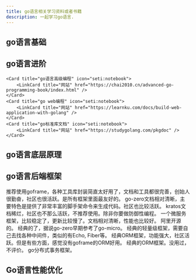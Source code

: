 ```yaml
---
title: go语言相关学习资料或者书籍
description: 一起学习go语言.
---
```



## go语言基础

<CardGrid>
    <Card title="go语言圣经" icon="seti:notebook">
		<LinkCard title="网站" href="https://golang-china.github.io/gopl-zh/" />
	</Card>
    <Card title="C语言中文网" icon="seti:notebook">
		<LinkCard title="网站" href="https://c.biancheng.net/golang/" />
	</Card>
	<Card title="Go语言精进之路" icon="seti:notebook">
		<LinkCard title="网站" href="https://golang.coding3min.com/" />
	</Card>
	<Card title="TopGoer" icon="seti:notebook">
		<LinkCard title="网站" href="https://www.topgoer.com/" />
	</Card>
</CardGrid>

## go语言进阶

<CardGrid>
    <Card title="Go进阶" icon="seti:notebook">
        <LinkCard title="网站" href="https://zh.mojotv.cn/404#Go%E8%BF%9B%E9%98%B6" />
	</Card>
    <Card title="Mastering Go" icon="seti:notebook">
        <LinkCard title="网站" href="https://wskdsgcf.gitbook.io/mastering-go-zh-cn" />
	</Card>
    <Card title="go语言编程之旅" icon="seti:notebook">
        <LinkCard title="网站" href="https://golang2.eddycjy.com/" />
		<LinkCard title="Github" href="https://github.com/go-programming-tour-book" />
	</Card>
	<Card title="极客兔兔" icon="seti:notebook">
		<LinkCard title="网站" href="https://geektutu.com/" />
        <LinkCard title="Github" href="https://github.com/geektutu/7days-golang" />
	</Card>

    <Card title="go语言高级编程" icon="seti:notebook">
		<LinkCard title="网站" href="https://chai2010.cn/advanced-go-programming-book/index.html" />
	</Card>
    <Card title="go web编程" icon="seti:notebook">
		<LinkCard title="网站" href="https://learnku.com/docs/build-web-application-with-golang" />
	</Card>
    <Card title="go标准库文档" icon="seti:notebook">
		<LinkCard title="网站" href="https://studygolang.com/pkgdoc" />
	</Card>
</CardGrid>

## go语言底层原理

<CardGrid>
    <Card title="go语言原本 By 欧长坤" icon="seti:notebook">
		<LinkCard title="网站" href="https://golang.design/under-the-hood/" />
	</Card>
	<Card title="go语言面试笔试宝典" icon="seti:notebook">
		<LinkCard title="网站" href="https://golang.design/go-questions/" />
	</Card>
    <Card title="go语言设计与实现" icon="seti:notebook">
		<LinkCard title="网站" href="https://draveness.me/golang/" />
	</Card>
</CardGrid>

## go语言后端框架

<CardGrid>
    <Card title="goframe" icon="seti:notebook">
        推荐使用goframe，各种工具库封装简直太好用了，文档和工具都很完善，创始人很勤奋，社区也很活跃。是所有框架里面最友好的。
		<LinkCard title="网站" href="https://goframe.org/" />
        <LinkCard title="Github" href="https://github.com/gogf/gf" />
	</Card>
	<Card title="go-zero" icon="seti:notebook">
		go-zero文档相对清晰，主要特色是提供了非常丰富的脚手架命令来生成代码。社区也比较活跃。
		<LinkCard title="网站" href="https://go-zero.dev/" />
        <LinkCard title="Github" href="https://github.com/zeromicro/go-zero" />
	</Card>
    <Card title="kratos" icon="seti:notebook">
		kratos文档稀烂，社区也不那么活跃，不推荐使用。除非你要做防御性编程。
		<LinkCard title="网站" href="https://go-kratos.dev/docs/" />
        <LinkCard title="Github" href="https://github.com/go-kratos/kratos" />
	</Card>
    <Card title="rpcx" icon="seti:notebook">
		一个微服务框架，比较稳定了，更新比较慢了。文档相对清晰，性能也比较好。
		<LinkCard title="网站" href="https://rpcx.io/" />
        <LinkCard title="Github" href="https://github.com/smallnest/rpcx" />
	</Card>
    <Card title="dubbo-go" icon="seti:notebook">
		阿里开源的。
		<LinkCard title="网站" href="https://dubbo.apache.org/" />
        <LinkCard title="Github" href="https://github.com/apache/dubbo-go" />
	</Card>
    <Card title="go-micro" icon="seti:notebook">
		经典的了，据说go-zero早期参考了go-micro。
		<LinkCard title="网站" href="https://go-micro.dev/" />
        <LinkCard title="Github" href="https://github.com/micro/go-micro" />
	</Card>
    <Card title="Gin" icon="seti:notebook">
		经典的轻量级框架，需要自己去找各种中间件，类似的有Echo, Fiber等。
		<LinkCard title="网站" href="https://gin-gonic.com/" />
        <LinkCard title="Github" href="https://github.com/gin-gonic/gin" />
	</Card>
    <Card title="Gorm" icon="seti:notebook">
		经典ORM框架，功能强大，社区活跃。但是有些方面，感觉没有goframe的ORM好用。
		<LinkCard title="网站" href="https://gorm.io/" />
        <LinkCard title="Github" href="https://github.com/go-gorm/gorm" />
	</Card>
    <Card title="Xorm" icon="seti:notebook">
		经典的ORM框架。没用过，不评价。
		<LinkCard title="网站" href="https://xorm.io/" />
        <LinkCard title="Github" href="https://gitea.com/xorm/xorm" />
	</Card>
    <Card title="dtm" icon="seti:notebook">
		go分布式事务框架。
		<LinkCard title="网站" href="http://d.dtm.pub/" />
        <LinkCard title="Github" href="https://github.com/dtm-labs/dtm" />
	</Card>
</CardGrid>

## Go语言性能优化

<CardGrid>
    <Card title="go语言性能优化实战(B站视频)" icon="seti:notebook">
		<LinkCard title="视频链接" href="https://www.bilibili.com/video/BV1WU411d7S9" />
	</Card>
</CardGrid>
